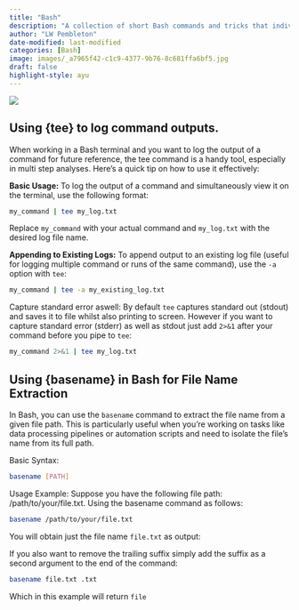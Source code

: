 ```yaml
---
title: "Bash"
description: "A collection of short Bash commands and tricks that individually are too short for a blog post"
author: "LW Pembleton"
date-modified: last-modified
categories: [Bash]
image: images/_a7965f42-c1c9-4377-9b76-8c681ffa6bf5.jpg
draft: false
highlight-style: ayu
---
```


![](images/_a7965f42-c1c9-4377-9b76-8c681ffa6bf5.jpg)

## Using {tee} to log command outputs.

When working in a Bash terminal and you want to log the output of a command for future reference, the tee command is a handy tool, especially in multi step analyses. Here's a quick tip on how to use it effectively:

**Basic Usage:** To log the output of a command and simultaneously view it on the terminal, use the following format:

``` bash
my_command | tee my_log.txt
```

Replace `my_command` with your actual command and `my_log.txt` with the desired log file name.

**Appending to Existing Logs:** To append output to an existing log file (useful for logging multiple command or runs of the same command), use the `-a` option with `tee`:

``` bash
my_command | tee -a my_existing_log.txt
```

Capture standard error aswell: By default `tee` captures standard out (stdout) and saves it to file whilst also printing to screen. However if you want to capture standard error (stderr) as well as stdout just add `2>&1` after your command before you pipe to `tee`:

``` bash
my_command 2>&1 | tee my_log.txt
```

## Using {basename} in Bash for File Name Extraction

In Bash, you can use the `basename` command to extract the file name from a given file path. This is particularly useful when you're working on tasks like data processing pipelines or automation scripts and need to isolate the file's name from its full path.

Basic Syntax:

``` bash
basename [PATH]
```

Usage Example: Suppose you have the following file path: /path/to/your/file.txt. Using the basename command as follows:

``` bash
basename /path/to/your/file.txt
```

You will obtain just the file name `file.txt` as output:

If you also want to remove the trailing suffix simply add the suffix as a second argument to the end of the command:

``` bash
basename file.txt .txt
```

Which in this example will return `file`
